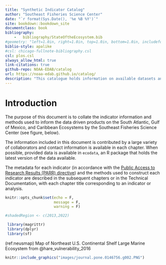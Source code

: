 ```yaml
---
title: "Synthetic Indicator Catalog"
author: "Southeast Fisheries Science Center"
date: "`r format(Sys.Date(), '%e %B %Y')`"
site: bookdown::bookdown_site
documentclass: book
bibliography: 
    -   bibliography/StateOftheEcosystem.bib
#geometry: "left=1.0in, right=1.0in, top=1.0in, bottom=1.0in, includefoot"
biblio-style: apalike
#csl: chicago-fullnote-bibliography.csl
csl: plos.csl
always_allow_html: true
link-citations: true
github-repo: NOAA-EDAB/catalog
url: https://noaa-edab.github.io/catalog/
description: "This catalogue holds information on available datasets and indicators."
---
```


# Introduction {-}


The purpose of this document is to collate the indicator information and methods used to inform the data driven products on the South Atlantic, Gulf of Mexico, and Caribbean Ecosystems by the Southeast Fisheries Science Center (see figure, below). 

The information included in this document is contributed by a large variety of collaborators and contact information is available in each chapter. When possible, provided data is available in `ecodata`, an R package that holds the latest version of the data available. 

The metadata for each indicator (in accordance with the [Public Access to Research Results (PARR) directive](http://obamawhitehouse.archives.gov/sites/default/files/microsites/ostp/ostp_public_access_memo_2013.pdf)) and the methods used to construct each indicator are described in the subsequent chapters or in the Technical Documentation, with each chapter title corresponding to an indicator or analysis.


```r
knitr::opts_chunk$set(echo = F,
                      message = F,
                      warning = F)

#shadedRegion <- c(2013,2022)

 library(magrittr)
 library(dplyr)
 library(sf)


```

(ref:neusmap) Map of Northeast U.S. Continental Shelf Large Marine Ecosystem from @hare_vulnerability_2016

```r
knitr::include_graphics("images/journal.pone.0146756.g002.PNG")

```


